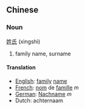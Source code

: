 ==Chinese==
===Noun===
[[姓]][[氏]] (xìngshì)
# family name, surname


====Translation====
*[[English]]: [[family]] [[name]]
*[[French]]: [[nom]] de [[famille]] ''m''
*[[German]]: [[Nachname]] ''m''
*Dutch: achternaam